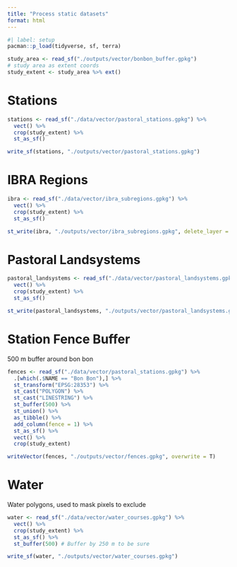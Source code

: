 ```yaml
---
title: "Process static datasets"
format: html
---
```


```r
#| label: setup
pacman::p_load(tidyverse, sf, terra)

study_area <- read_sf("./outputs/vector/bonbon_buffer.gpkg")
# study area as extent coords
study_extent <- study_area %>% ext()
```

# Stations

```r
stations <- read_sf("./data/vector/pastoral_stations.gpkg") %>% 
  vect() %>%
  crop(study_extent) %>% 
  st_as_sf()

write_sf(stations, "./outputs/vector/pastoral_stations.gpkg")
```

# IBRA Regions

```r
ibra <- read_sf("./data/vector/ibra_subregions.gpkg") %>%
  vect() %>%
  crop(study_extent) %>% 
  st_as_sf()

st_write(ibra, "./outputs/vector/ibra_subregions.gpkg", delete_layer = T)
```

# Pastoral Landsystems

```r
pastoral_landsystems <- read_sf("./data/vector/pastoral_landsystems.gpkg") %>%
  vect() %>%
  crop(study_extent) %>% 
  st_as_sf()

st_write(pastoral_landsystems, "./outputs/vector/pastoral_landsystems.gpkg", delete_layer = T)
```

# Station Fence Buffer

500 m buffer around bon bon

```r
fences <- read_sf("./data/vector/pastoral_stations.gpkg") %>%
  .[which(.$NAME == "Bon Bon"),] %>% 
  st_transform("EPSG:28353") %>% 
  st_cast("POLYGON") %>%
  st_cast("LINESTRING") %>%
  st_buffer(500) %>%
  st_union() %>%
  as_tibble() %>%
  add_column(fence = 1) %>%
  st_as_sf() %>% 
  vect() %>% 
  crop(study_extent)

writeVector(fences, "./outputs/vector/fences.gpkg", overwrite = T)
```

# Water
Water polygons, used to mask pixels to exclude

```r
water <- read_sf("./data/vector/water_courses.gpkg") %>%
  vect() %>% 
  crop(study_extent) %>% 
  st_as_sf() %>% 
  st_buffer(500) # Buffer by 250 m to be sure

write_sf(water, "./outputs/vector/water_courses.gpkg")
```
